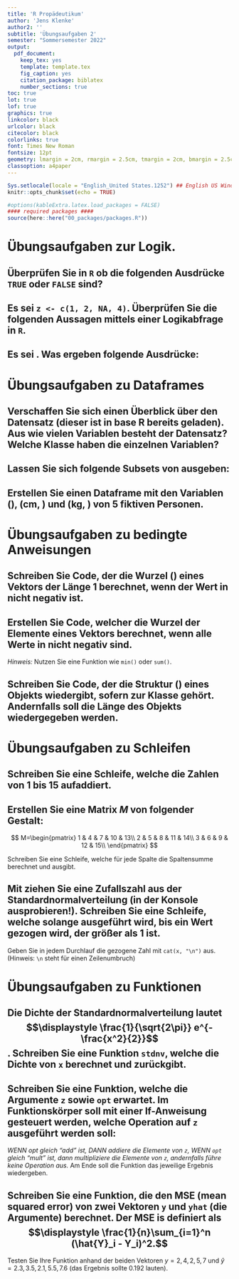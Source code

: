 ```yaml
---
title: 'R Propädeutikum'
author: 'Jens Klenke'
author2: ''
subtitle: 'Übungsaufgaben 2'
semester: "Sommersemester 2022"
output:
  pdf_document:
    keep_tex: yes
    template: template.tex
    fig_caption: yes
    citation_package: biblatex
    number_sections: true
toc: true
lot: true
lof: true
graphics: true
linkcolor: black
urlcolor: black
citecolor: black
colorlinks: true
font: Times New Roman
fontsize: 12pt
geometry: lmargin = 2cm, rmargin = 2.5cm, tmargin = 2cm, bmargin = 2.5cm
classoption: a4paper
---
```


```r
Sys.setlocale(locale = "English_United States.1252") ## English US Windows
knitr::opts_chunk$set(echo = TRUE)

#options(kableExtra.latex.load_packages = FALSE)
#### required packages ####
source(here::here("00_packages/packages.R"))
```

# Übungsaufgaben zur Logik. 
## Überprüfen Sie in `R` ob die folgenden Ausdrücke `TRUE` oder `FALSE` sind?

\begin{itemize}
  \item $5 \geq 5$
  \item $5 > 5$
  \item $T = 5$
  \item $T \land F \ \lor \ F \land T$
  \item $F \land F \land F\ \lor \ T$
  \item $(\neg (5 > 3) \lor A = B)$
  \item $\neg(((T > F) > T) \land \ \neg T)$
\end{itemize}

## Es sei `z <- c(1, 2, NA, 4)`. Überprüfen Sie die folgenden Aussagen mittels einer Logikabfrage in `R`.

\begin{itemize}
  \item Die Länge des Vektors $z$ ist ungleich $2$.
  \item Die Länge der logischen Überprüfungen, ob die einzelnen Elemente gleich $2$ sind, ist $4$.
  \item Der Vektor $z$ hat die Klasse `numeric`.
  \item Einige Elemente des Vektors $z$ sind `NA`. 
  \item Das zweite Element des Vektors $z$ ist `numeric`.
  \item Das Minimum und das Maximum sind ungleich. 
\end{itemize}

## Es sei \texttt{M <- matrix(1:9, ncol = 3)}. Was ergeben folgende Ausdrücke:

\begin{itemize}
  \item sum$(M[ , 1]) == 6$
  \item max$(M[ , 2]) <= 5$
  \item $M[2, 2] != 4 \& M[2, 2] > 6$
\end{itemize}

# Übungsaufgaben zu Dataframes

## Verschaffen Sie sich einen Überblick über den Datensatz \texttt{mtcars} (dieser ist in base R bereits geladen). Aus wie vielen Variablen besteht der Datensatz? Welche Klasse haben die einzelnen Variablen?

## Lassen Sie sich folgende Subsets von \texttt{mtcars} ausgeben:

\begin{itemize}
  \item nur die Variable \texttt{mpg}
  \item nur die ersten drei Zeilen
  \item nur die ersten drei Variablen
  \item nur die ersten beiden Beobachtungen der Variablen \texttt{cyl} und \texttt{hp}
  \item alle Beobachtungen deren Ausprägung der Variable \texttt{hp} größer ist als $200$
\end{itemize}


## Erstellen Sie einen Dataframe \texttt{persons} mit den Variablen \texttt{Name} (\texttt{character}), \texttt{Height} (cm, \texttt{numeric}) und \texttt{Weight} (kg, \texttt{numeric}) von 5 fiktiven Personen.

\begin{itemize}
  \item Lassen Sie sich das Körpergewicht der 3. Person anzeigen.
  \item Lassen Sie sich nun die Körpergröße aller Personen anzeigen.
  \item Fügen Sie die Variable “Augenfarbe” hinzu. Die Ausprägungen sollten vom Typ \texttt{character} sein. Schauen Sie sich den veränderten dataframe an.
\end{itemize}

# Übungsaufgaben zu bedingte Anweisungen

## Schreiben Sie Code, der die Wurzel (\texttt{sqrt()}) eines Vektors \texttt{x} der Länge 1 berechnet, wenn der Wert in \texttt{x} nicht negativ ist.

## Erstellen Sie Code, welcher die Wurzel der Elemente eines Vektors \texttt{x} berechnet, wenn alle Werte in \texttt{x} nicht negativ sind.

  *Hinweis:* Nutzen Sie eine Funktion wie `min()` oder `sum()`.

## Schreiben Sie Code, der die Struktur (\texttt{str()}) eines Objekts \texttt{df} wiedergibt, sofern \texttt{df} zur Klasse \texttt{data.frame} gehört. Andernfalls soll die Länge des Objekts wiedergegeben werden.

# Übungsaufgaben zu Schleifen

## Schreiben Sie eine Schleife, welche die Zahlen von $1$ bis $15$ aufaddiert.

## Erstellen Sie eine Matrix $M$ von folgender Gestalt:

$$
M=\begin{pmatrix}
1 & 4 & 7 & 10 & 13\\
2 & 5 & 8 & 11 & 14\\
3 & 6 & 9 & 12 & 15\\
\end{pmatrix}
$$


Schreiben Sie eine Schleife, welche für jede Spalte die Spaltensumme berechnet und ausgibt.

## Mit \texttt{rnorm(1)} ziehen Sie eine Zufallszahl aus der Standardnormalverteilung (in der Konsole ausprobieren!). Schreiben Sie eine Schleife, welche solange ausgeführt wird, bis ein Wert gezogen wird, der größer als 1 ist. 

Geben Sie in jedem Durchlauf die gezogene Zahl mit ` cat(x, "\n")` aus. (Hinweis: `\n` steht für einen Zeilenumbruch)

# Übungsaufgaben zu Funktionen

## Die Dichte der Standardnormalverteilung lautet $$\displaystyle \frac{1}{\sqrt{2\pi}} e^{-\frac{x^2}{2}}$$. Schreiben Sie eine Funktion `stdnv`, welche die Dichte von `x` berechnet und zurückgibt.

\begin{itemize}
  \item \textit{Hinweis:} `?exp`, `?pi`
  \item \textit{Hinweis:} Wenn die Funktion korrekt ist, sollten `stdnv(x)` und `dnorm(x)` die gleichen Ergebnisse liefern.
\end{itemize}

## Schreiben Sie eine Funktion, welche die Argumente `z` sowie `opt` erwartet. Im Funktionskörper soll mit einer If-Anweisung gesteuert werden, welche Operation auf `z` ausgeführt werden soll:

*WENN opt gleich "add" ist, DANN addiere die Elemente von `z`, WENN `opt` gleich "mult" ist, dann multipliziere die Elemente von `z`, andernfalls führe keine Operation aus.*\newline\newline
Am Ende soll die Funktion das jeweilige Ergebnis wiedergeben.

## Schreiben Sie eine Funktion, die den MSE (mean squared error) von zwei Vektoren `y` und `yhat` (die Argumente) berechnet. Der MSE is definiert als $$\displaystyle \frac{1}{n}\sum_{i=1}^n (\hat{Y}_i - Y_i)^2.$$ 

Testen Sie Ihre Funktion anhand der beiden Vektoren $y = {2, 4, 2, 5, 7}$ und $\hat{y}= {2.3, 3.5, 2.1, 5.5, 7.6}$ (das Ergebnis sollte $0.192$ lauten).


<!-- 
und \cup 
oder cap
vernein \neg
-->






